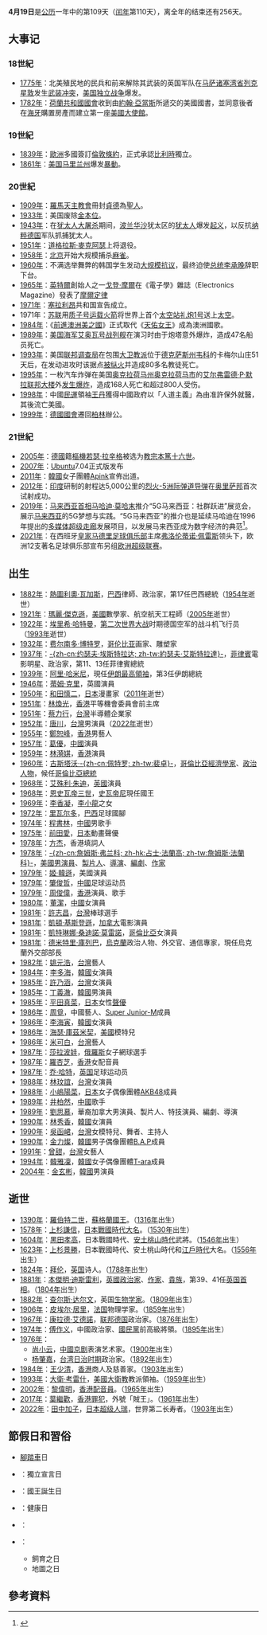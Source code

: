 {{noteTA
|1=zh-tw:奧克拉荷馬市; zh-cn:俄克拉何马城; zh-hk:奧克拉荷馬城;
|2=zh-hans:莎拉波娃;zh-hk:舒拉寶娃;zh-tw:莎拉波娃;
|3=zh-hans:方杰;zh-hk:方杰;zh-tw:方杰;
}}
{{DayInMonth|4}}
'''4月19日'''是[[公历|公历]]一年中的第109天（[[闰年|闰年]]第110天），离全年的结束还有256天。

== 大事记 ==
=== 18世紀 ===
* [[1775年|1775年]]：北美殖民地的民兵和前来解除其武装的英国军队在[[马萨诸塞州|马萨诸塞湾省]][[列克星敦_(马萨诸塞州)|列克星敦]]发生[[列克星敦和康科德战役|武装冲突]]，[[美国独立战争|美国独立战争]]爆发。
* [[1782年|1782年]]：[[荷蘭共和國|荷蘭共和國]][[荷蘭國會|國會]]收到由[[約翰·亞當斯|約翰·亞當斯]]所遞交的美國國書，並同意後者在[[海牙|海牙]]購置房產而建立第一座[[美國駐外機構列表|美國大使館]]。

=== 19世紀 ===
* [[1839年|1839年]]：[[歐洲|歐洲]]多國簽訂[[倫敦條約|倫敦條約]]，正式承認[[比利時|比利時]]獨立。
* [[1861年|1861年]]：[[美国|美国]][[马里兰州|马里兰州]]爆发[[1861年巴尔的摩暴动|暴動]]。

=== 20世紀 ===
* [[1909年|1909年]]：[[羅馬|羅馬]][[天主教|天主教會]]冊封[[貞德|貞德]]為[[聖人|聖人]]。
* [[1933年|1933年]]：美国废除[[金本位|金本位]]。
* [[1943年|1943年]]：在[[犹太人大屠杀|犹太人大屠杀]]期间，[[波兰|波兰]][[华沙|华沙]]犹太区的[[犹太人|犹太人]]爆发[[華沙猶太區起義|起义]]，以反抗[[纳粹德国|纳粹德国]]军队抓捕犹太人。
* [[1951年|1951年]]：[[道格拉斯·麥克阿瑟|道格拉斯·麥克阿瑟]]上将退役。
* [[1958年|1958年]]：[[北京|北京]]开始大规模捕杀[[麻雀|麻雀]]。
* [[1960年|1960年]]：不满选举舞弊的韩国学生发动[[四·一九运动|大规模抗议]]，最终迫使[[韩国总统|总统]][[李承晚|李承晚]]辞职下台。
* [[1965年|1965年]]：[[英特爾|英特爾]]創始人之一[[戈登·摩爾|戈登·摩爾]]在《電子學》雜誌（Electronics Magazine）發表了[[摩爾定律|摩爾定律]]
* [[1971年|1971年]]：[[塞拉利昂|塞拉利昂]]共和国宣告成立。
* 1971年：[[苏联|苏联]]用[[质子号运载火箭|质子号运载火箭]]将世界上首个[[太空站|太空站]][[礼炮1号|礼炮1号]]送上[[太空|太空]]。
* [[1984年|1984年]]：《[[前進澳洲美之國|前進澳洲美之國]]》正式取代《[[天佑女王|天佑女王]]》成為澳洲國歌。
* [[1989年|1989年]]：[[美国海军|美国海军]][[艾奥瓦号战列舰_(BB-61)|艾奥瓦号战列舰]]在演习时由于炮塔意外爆炸，造成47名船员死亡。
* [[1993年|1993年]]：美国[[联邦调查局|联邦调查局]]在包围[[大卫教派|大卫教派]]位于[[德克萨斯州|德克萨斯州]][[韦科_(德克萨斯州)|韦科]]的卡梅尔山庄51天后，在发动进攻时该据点[[韦科惨案|被纵火]]并造成80多名教徒死亡。
* [[1995年|1995年]]：一枚汽车炸弹在美国[[奥克拉荷马州|奥克拉荷马州]][[奥克拉荷马市|奥克拉荷马市]]的[[艾尔弗雷德·P·默拉联邦大楼|艾尔弗雷德·P·默拉联邦大楼]]外[[奥克拉荷马市爆炸案|发生爆炸]]，造成168人死亡和超过800人受伤。
* [[1998年|1998年]]：中國[[六四事件|民運]]領袖[[王丹|王丹]]獲得中國政府以「人道主義」為由准許保外就醫，其後流亡美國。
* [[1999年|1999年]]：[[德國國會|德國國會]]遷回[[柏林|柏林]]辦公。

=== 21世紀 ===
* [[2005年|2005年]]：[[德國|德國]]籍[[樞機|樞機]][[若瑟·拉辛格|若瑟·拉辛格]]被选为[[教宗本篤十六世|教宗本篤十六世]]。
* [[2007年|2007年]]：[[Ubuntu|Ubuntu]]7.04正式版发布
* [[2011年|2011年]]：[[韓國|韓國]]女子團體[[Apink|Apink]]宣佈出道。
* [[2012年|2012年]]：[[印度|印度]]研制的射程达5,000公里的[[烈火-5|烈火-5]][[洲际弹道导弹|洲际弹道导弹]]在[[奥里萨邦|奥里萨邦]]首次试射成功。
* [[2019年|2019年]]：[[马来西亚首相|马来西亚首相]][[马哈迪·莫哈末|马哈迪·莫哈末]]推介“5G马来西亚：社群跃进”展览会，展示[[马来西亚|马来西亚]]的5G梦想与实践。“5G马来西亚”的推介也是延续马哈迪在1996年提出的[[多媒体超级走廊|多媒体超级走廊]]发展项目，以发展马来西亚成为数字经济的典范<ref>{{Cite news|title=敦马推介“5G马来西亚”展|url=http://www.enanyang.my/?p=1214649|newspaper=e南洋|date=2019-04-18|accessdate=2021-08-26|language=zh-hans}}</ref>。
* [[2021年|2021年]]：在西班牙[[皇家马德里足球俱乐部|皇家马德里足球俱乐部]]主席[[弗洛伦蒂诺·佩雷斯|弗洛伦蒂诺·佩雷斯]]领头下，欧洲12支著名足球俱乐部宣布另组[[欧洲超级联赛|欧洲超级联赛]]。

== 出生 ==
* [[1882年|1882年]]：[[熱圖利奧·瓦加斯|熱圖利奧·瓦加斯]]，[[巴西|巴西]]律師、政治家，第17任巴西總統（[[1954年|1954年]]逝世）
* [[1921年|1921年]]：[[瑪麗·傑克遜|瑪麗·傑克遜]]，[[美國|美國]]數學家、航空航天工程師（[[2005年|2005年]]逝世）
* [[1922年|1922年]]：[[埃里希·哈特曼|埃里希·哈特曼]]，[[第二次世界大战|第二次世界大战]]时期德国空军的战斗机飞行员（[[1993年|1993年]]逝世）
* [[1932年|1932年]]：[[费尔南多·博特罗|费尔南多·博特罗]]，[[哥伦比亚|哥伦比亚]]画家、雕塑家
* [[1937年|1937年]]：[[约瑟夫·埃斯特拉达|-{zh-cn:约瑟夫·埃斯特拉达; zh-tw:約瑟夫·艾斯特拉達}-]]，[[菲律賓|菲律賓]]電影明星、政治家，第11、13任菲律賓總統
* [[1939年|1939年]]：[[阿里·哈米尼|阿里·哈米尼]]，現任[[伊朗最高領袖|伊朗最高領袖]]，第3任伊朗總統
* [[1946年|1946年]]：[[蒂姆·克里|蒂姆·克里]]，英國演員
* [[1950年|1950年]]：[[和田慎二|和田慎二]]，[[日本|日本]]漫畫家（[[2011年|2011年]]逝世）
* [[1951年|1951年]]：[[林煥光|林煥光]]，[[香港|香港]]平等機會委員會前主席
* [[1951年|1951年]]：[[蔡力行|蔡力行]]，[[台灣|台灣]]半導體企業家
* [[1952年|1952年]]：[[唐川|唐川]]，[[台灣|台灣]]男演員（[[2022年|2022年]]逝世）
* [[1955年|1955年]]：[[鄭恕峰|鄭恕峰]]，[[香港|香港]]男藝人
* [[1957年|1957年]]：[[葛優|葛優]]，[[中國|中國]]演員
* [[1959年|1959年]]：[[林漪娸|林漪娸]]，[[香港|香港]]演員
* [[1960年|1960年]]：[[古斯塔沃·佩特罗|古斯塔沃·-{zh-cn:佩特罗; zh-tw:裴卓}-]]，[[哥倫比亞|哥倫比亞]][[經濟學家|經濟學家]]、[[政治人物|政治人物]]，候任[[哥倫比亞總統|哥倫比亞總統]]
* [[1968年|1968年]]：[[艾殊利·朱迪|艾殊利·朱迪]]，[[英國|英國]]演員
* [[1968年|1968年]]：[[恩史瓦帝三世|恩史瓦帝三世]]，[[史瓦帝尼|史瓦帝尼]]現任國王
* [[1969年|1969年]]：[[李香凝|李香凝]]，[[李小龍|李小龍]]之女
* [[1972年|1972年]]：[[里瓦尔多|里瓦尔多]]，[[巴西|巴西]]足球國腳
* [[1974年|1974年]]：[[程書林|程書林]]，[[中國|中國]]男歌手
* [[1975年|1975年]]：[[前田愛_(配音員)|前田愛]]，[[日本|日本]]動畫聲優
* [[1978年|1978年]]：[[方杰_(填詞人)|方杰]]，香港填詞人
* [[1978年|1978年]]：[[詹姆斯·法蘭科|-{zh-cn:詹姆斯·弗兰科; zh-hk:占士·法蘭高; zh-tw:詹姆斯·法蘭科}-]]，[[美國|美國]][[男演員|男演員]]、[[製片人|製片人]]、[[導演|導演]]、[[編劇|編劇]]、[[作家|作家]]
* [[1979年|1979年]]：[[姬·韓遜|姬·韓遜]]，美國演員
* [[1979年|1979年]]：[[肇俊哲|肇俊哲]]，[[中國|中國]]足球运动员
* [[1979年|1979年]]：[[周俊偉|周俊偉]]，[[香港|香港]]演員、歌手
* [[1980年|1980年]]：[[董潔|董潔]]，[[中國|中國]]女演員
* [[1981年|1981年]]：[[許志昌|許志昌]]，[[台灣|台灣]]棒球選手
* [[1981年|1981年]]：[[凱頓·基斯登遜|凱頓·基斯登遜]]，[[加拿大|加拿大]]電影演員
* [[1981年|1981年]]：[[凱特琳娜·桑迪諾·莫雷諾|凱特琳娜·桑迪諾·莫雷諾]]，[[哥倫比亞|哥倫比亞]]女演員
* [[1981年|1981年]]：[[德米特里·庫列巴|德米特里·庫列巴]]，[[烏克蘭|烏克蘭]]政治人物、外交官、通信專家，現任烏克蘭外交部部長
* [[1982年|1982年]]：[[姚元浩|姚元浩]]，[[台灣|台灣]]藝人
* [[1984年|1984年]]：[[李多海|李多海]]，[[韓國|韓國]]女演員
* [[1985年|1985年]]：[[許乃涵|許乃涵]]，[[台灣|台灣]]女演員
* [[1985年|1985年]]：[[丁義澈|丁義澈]]，[[韓國|韓國]]男演員
* [[1985年|1985年]]：[[平田真菜|平田真菜]]，[[日本|日本]]女性[[聲優|聲優]]
* [[1986年|1986年]]：[[周覓|周覓]]，中國藝人、[[Super_Junior-M|Super Junior-M]]成員
* [[1986年|1986年]]：[[李海寅|李海寅]]，[[韓國|韓國]]女演員
* [[1986年|1986年]]：[[海瑟·庫茲米契|海瑟·庫茲米契]]，[[美國|美國]]模特兒
* [[1986年|1986年]]：[[米可白|米可白]]，[[台灣|台灣]]藝人
* [[1987年|1987年]]：[[莎拉波娃|莎拉波娃]]，[[俄羅斯|俄羅斯]]女子網球選手
* [[1987年|1987年]]：[[羅杏芝|羅杏芝]]，[[香港|香港]]女配音員
* [[1987年|1987年]]：[[乔·哈特|乔·哈特]]，[[英国|英国]]足球运动员
* [[1988年|1988年]]：[[林玟誼|林玟誼]]，[[台灣|台灣]]女演員
* [[1988年|1988年]]：[[小嶋陽菜|小嶋陽菜]]，[[日本|日本]]女子偶像團體[[AKB48|AKB48]]成員
* [[1989年|1989年]]：[[井柏然|井柏然]]，[[中國|中國]]歌手
* [[1989年|1989年]]：[[劉思慕_(演員)|劉思慕]]，華裔加拿大男演員、製片人、特技演員、編劇、導演
* [[1990年|1990年]]：[[林秀香|林秀香]]，[[韓國|韓國]]女演員
* [[1990年|1990年]]：[[吳函峮|吳函峮]]，[[台灣|台灣]]女模特兒、舞者、主持人
* [[1990年|1990年]]：[[金力燦|金力燦]]，[[韓國|韓國]]男子偶像團體[[B.A.P|B.A.P]]成員
* [[1991年|1991年]]：[[曾甜|曾甜]]，[[台灣|台灣]]女藝人
* [[1994年|1994年]]：[[韓雅凜|韓雅凜]]，[[韓國|韓國]]女子偶像團體[[T-ara|T-ara]]成員
* [[2004年|2004年]]：[[金玄彬|金玄彬]]，[[韓國|韓國]]男演員

== 逝世 ==
* [[1390年|1390年]]：[[羅伯特二世_(蘇格蘭)|羅伯特二世]]，[[蘇格蘭國王|蘇格蘭國王]]。（[[1316年|1316年]]出生）
* [[1578年|1578年]]：[[上杉謙信|上杉謙信]]，[[日本戰國時代|日本戰國時代]][[大名_(稱謂)|大名]]。（[[1530年|1530年]]出生）
* [[1604年|1604年]]：[[黑田孝高|黑田孝高]]，日本戰國時代、[[安土桃山時代|安土桃山時代]]武將。（[[1546年|1546年]]出生）
* [[1623年|1623年]]：[[上杉景勝|上杉景勝]]，日本戰國時代、安土桃山時代和[[江戶時代|江戶時代]]大名。（[[1556年|1556年]]出生）
* [[1824年|1824年]]：[[拜伦|拜伦]]，[[英国|英国]]诗人。（[[1788年|1788年]]出生）
* [[1881年|1881年]]：[[本傑明·迪斯雷利|本傑明·迪斯雷利]]，[[英國|英國]][[政治家|政治家]]、[[作家|作家]]、[[貴族|貴族]]，第39、41任[[英国首相|英国首相]]。（[[1804年|1804年]]出生）
* [[1882年|1882年]]：[[查尔斯·达尔文|查尔斯·达尔文]]，英国[[生物学家|生物学家]]。（[[1809年|1809年]]出生）
* [[1906年|1906年]]：[[皮埃尔·居里|皮埃尔·居里]]，[[法国|法国]]物理学家。（[[1859年|1859年]]出生）
* [[1967年|1967年]]：[[康拉德·艾德諾|康拉德·艾德諾]]，[[联邦德国|联邦德国]]政治家。（[[1876年|1876年]]出生）
* [[1974年|1974年]]：[[傅作义|傅作义]]，中國政治家、[[國民黨|國民黨]]前高級將領。（[[1895年|1895年]]出生）
* [[1976年|1976年]]：
** [[尚小云|尚小云]]，[[中國|中國]][[京剧|京剧]]表演艺术家。（[[1900年|1900年]]出生）
** [[杨肇嘉|杨肇嘉]]，[[台湾日治时期|台湾日治时期]]政治家。（[[1892年|1892年]]出生）
* [[1984年|1984年]]：[[王少清|王少清]]，[[香港|香港]]商人及慈善家。（[[1903年|1903年]]出生）
* [[1993年|1993年]]：[[大衛·考雷什|大衛·考雷什]]，[[美國|美國]][[大衛教|大衛教]]教派領袖。（[[1959年|1959年]]出生）
* [[2002年|2002年]]：[[黎偉明|黎偉明]]，[[香港|香港]][[配音員|配音員]]。（[[1965年|1965年]]出生）
* [[2017年|2017年]]：[[葉繼歡|葉繼歡]]，[[香港|香港]][[罪犯|罪犯]]，外號「賊王」。（[[1961年|1961年]]出生）
* [[2022年|2022年]]：[[田中加子|田中加子]]，[[日本|日本]][[超级人瑞|超级人瑞]]，世界第二长寿者。（[[1903年|1903年]]出生）

== 節假日和習俗 ==
* [[腳踏車|腳踏車]]日
* {{VEN}}：獨立宣言日
* {{ESW}}：國王誕生日
* {{KIR}}：健康日
* {{UK}}：{{le|報春花日|Primrose Day}}
* {{JAP}}：
**飼育之日
**地圖之日

== 參考資料 ==
{{Commonscat|19 April}}
{{reflist}}
{{月份}}